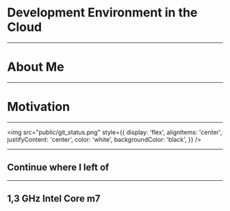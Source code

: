 

# Development Environment in the Cloud

---

# About Me

---

# Motivation

---

<img
  src="public/git_status.png"
  style={{
    display: 'flex',
    alignItems: 'center',
    justifyContent: 'center',
    color: 'white',
    backgroundColor: 'black',
  }}
/>

---

## Continue where I left of

---

## 1,3 GHz Intel Core m7
